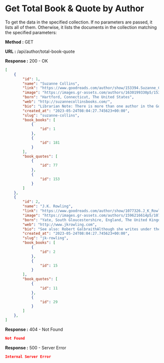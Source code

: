 
# Get Total Book & Quote by Author

To get the data in the specified collection. If no parameters are passed, it lists all of them.
Otherwise, it lists the documents in the collection matching the specified parameters:

**Method :** <Badge variant="success">GET</Badge>

**URL :** <Badge variant="dark">/api/author/total-book-quote</Badge>

**Response :** <BadgeOutline variant="success">200 - OK</BadgeOutline>

```json
[
    {
        "id": 1,
        "name": "Suzanne Collins",
        "link": "https://www.goodreads.com/author/show/153394.Suzanne_Collins",
        "image": "https://images.gr-assets.com/authors/1630199330p5/153394.jpg",
        "born": "Hartford, Connecticut, The United States",
        "web": "http://suzannecollinsbooks.com/",
        "bio": "Librarian Note: There is more than one author in the Goodreads database with this name.Since 1991, Suzanne Collins has been busy writing for children’s television. She has worked on the staffs of several Nickelodeon shows, including the Emmy-nominated hit Clarissa Explains it All and The Mystery Files of Shelby Woo. For preschool viewers, she penned multiple stories for the Emmy-nominated Little Bear and Oswald. She also co-wrote the critically acclaimed Rankin/Bass Christmas special, Santa, Baby! Most recently she was the Head Writer for Scholastic Entertainment’s Clifford’s Puppy Days.While working on a Kids WB show called Generation O! she met children’s author James Proimos, who talked her into giving children’s books a try.Thinking one",
        "created_at": "2023-05-24T08:04:27.745623+00:00",
        "slug": "suzanne-collins",
        "book_books": [
            {
                "id": 1
            },
            {
                "id": 181
            }
        ],
        "book_quotes": [
            {
                "id": 77
            },
            {
                "id": 153
            }
        ]
    },
    {
        "id": 2,
        "name": "J.K. Rowling",
        "link": "https://www.goodreads.com/author/show/1077326.J_K_Rowling",
        "image": "https://images.gr-assets.com/authors/1596216614p5/1077326.jpg",
        "born": "Yate, South Gloucestershire, England, The United Kingdom",
        "web": "http://www.jkrowling.com",
        "bio": "See also: Robert GalbraithAlthough she writes under the pen name J.K. Rowling, pronounced like rolling, her name when her first Harry Potter book was published was simply Joanne Rowling. Anticipating that the target audience of young boys might not want to read a book written by a woman, her publishers demanded that she use two initials, rather than her full name. As she had no middle name, she chose K as the second initial of her pen name, from her paternal grandmother Kathleen Ada Bulgen Rowling. She calls herself Jo and has said, \"No one ever called me 'Joanne' when I was young, unless they were angry.\" Following her marriage, she has sometimes used the name Joanne Murray when conducting personal business. During the Leveson Inquiry she",
        "created_at": "2023-05-24T08:04:27.745623+00:00",
        "slug": "jk-rowling",
        "book_books": [
            {
                "id": 2
            },
            {
                "id": 15
            }
        ],
        "book_quotes": [
            {
                "id": 11
            },
            {
                "id": 29
            }
        ]
    },
]
```

**Response :** <BadgeOutline variant="warning">404 - Not Found</BadgeOutline>

```json
Not Found
```

**Response :** <BadgeOutline variant="danger">500 - Server Error</BadgeOutline>

```json
Internal Server Error
```
